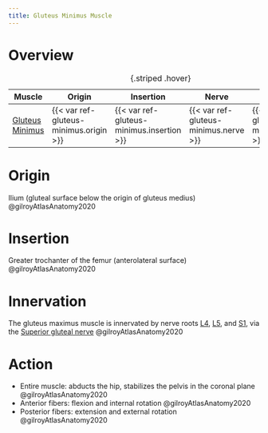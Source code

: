 ```yaml
---
title: Gluteus Minimus Muscle
---
```



# Overview

| Muscle  | Origin | Insertion | Nerve | Action |
|------|--------|-------|----------|--------|
| [Gluteus Minimus]({{< var ref-gluteus-minimus.path >}}) | {{< var ref-gluteus-minimus.origin >}} | {{< var ref-gluteus-minimus.insertion >}} | {{< var ref-gluteus-minimus.nerve >}} | {{< var ref-gluteus-minimus.action >}} |
: {.striped .hover}

# Origin {#origin}

Ilium (gluteal surface below the origin of gluteus medius) @gilroyAtlasAnatomy2020

# Insertion {#insertion}

Greater trochanter of the femur (anterolateral surface) @gilroyAtlasAnatomy2020


# Innervation {#innervation}

The gluteus maximus muscle is innervated by nerve roots [L4]({{< var ref-nerve-root.l4 >}}), [L5]({{< var ref-nerve-root.l5 >}}), and [S1]({{< var ref-nerve-root.s1 >}}), via the [Superior gluteal nerve]({{< var ref-superior-gluteal-nerve.path >}})  @gilroyAtlasAnatomy2020



# Action {#action}

- Entire muscle: abducts the hip, stabilizes the pelvis in the coronal plane @gilroyAtlasAnatomy2020
- Anterior fibers: flexion and internal rotation @gilroyAtlasAnatomy2020 
- Posterior fibers: extension and external rotation @gilroyAtlasAnatomy2020 

 


